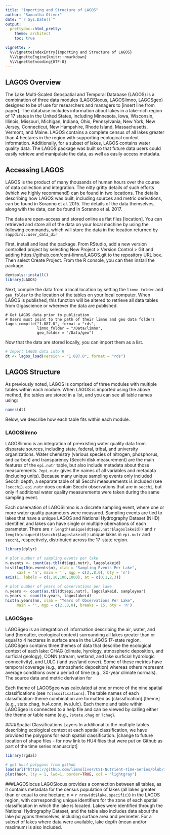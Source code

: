 ```yaml
---
title: "Importing and Structure of LAGOS"
author: "Samantha Oliver"
date: "`r Sys.Date()`"
output: 
  prettydoc::html_pretty:
    theme: architect
    toc: true

vignette: >
  %\VignetteIndexEntry{Importing and Structure of LAGOS}
  %\VignetteEngine{knitr::rmarkdown}
  %\VignetteEncoding{UTF-8}
---
```


## LAGOS Overview
The Lake Multi-Scaled Geospatial and Temporal Database (LAGOS) is a 
combination of three data modules (LAGOSlocus, LAGOSlimno, LAGOSgeo) designed to be of use for researchers and managers to [insert line from paper]. The database includes information about lakes in a lake-rich region of 17 states in the United States, including Minnesota, Iowa, Wisconsin, Illinois, Missouri, Michigan, Indiana, Ohio, Pennsylvania, New York, New Jersey, Connecticut, New Hampshire, Rhode Island, Massachusetts, Vermont, and Maine. LAGOS contains a complete census of all lakes greater than 4 hectares in the region with supporting ecological context information. Additionally, for a subset of lakes, LAGOS contains water quality data. The LAGOS package was built so that future data users could easily retrieve and manipulate the data, as well as easily access metadata. 

## Accessing LAGOS
LAGOS is the product of many thousands of human hours over the course of 
data collection and integration. The nitty gritty details of such efforts (which we highly recommend!) can be found in two locations. The details describing how LAGOS was built, including sources and metric derivations, can be found in Soranno et al. 2015. The details of the data themselves, along with the data, can be found in Soranno et al. 2017. 

The data are open-access and stored online as flat files [location]. You can retrieved and store all of the data on your local machine by using the following commands, which will store the data in the location returned by `rappdirs::user_data_dir`

First, install and load the package. From RStudio, add a new version controlled project by selecting New Project > Version Control > Git and adding https://github.com/cont-limno/LAGOS.git to the repository URL box. Then select Create Project. From the R console, you can then install the package. 
```r
devtools::install()
library(LAGOS)
```
Next, compile the data from a local location by setting the `limno_folder` and `geo_folder` to the location of the tables on your local computer. When LAGOS is published, this function will be altered to retrieve all data tables from Gigascience or wherever the data are published.
```
# Get LAGOS data prior to publication
# Users must point to the path of their limno and geo data folders
lagos_compile("1.087.0", format = "rds", 
              limno_folder = "/Data/limno",
              geo_folder = "/Data/geo")
```
Now that the data are stored locally, you can import them as a list.
```r
# Import LAGOS data into R
dt <- lagos_load(version = "1.087.0", format = "rds")
```
## LAGOS Structure
As previously noted, LAGOS is comprised of three modules with multiple tables within each module. When LAGOS is imported using the above method, the tables are stored in a list, and you can see all table names using:
```r
names(dt)
```
Below, we describe how each table fits within each module. 

### LAGOSlimno
LAGOSlimno is an integration of preexisting water quality data from disparate sources, including state, federal, tribal, and university organizations. Water chemistry (various species of nitrogen, phosphorus, and carbon) and transparency (Secchi disk measurement) are the main features of the `epi.nutr` table, but also include metadata about those measurements. `?epi.nutr` gives the names of all variables and metadata (including units). Because many unique sampling events only included Secchi depth, a separate table of all Secchi measurements is included (see `?secchi`). `epi.nutr` does contain Secchi observations that are in `secchi`, but only if additional water quality measurements were taken during the same sampling event.

Each observation of LAGOSlimno is a discrete sampling event, where one or more water quality parameters were measured. Sampling events are tied to lakes that have a unique LAGOS and National Hydrography Dataset (NHD) identifier, and lakes can have single or multiple obervations of each parameter. There are `r length(unique(dt$epi.nutr$lagoslakeid))` and `r length(unique(dt$secchi$lagoslakeid))` unique lakes in `epi.nutr` and `secchi`, respectively, distributed across the 17-state region. 

```r
library(dplyr)
```
```r
# plot number of sampling events per lake
n.events <- count(as.tbl(dt$epi.nutr), lagoslakeid)
hist(log10(n.events$n), xlab = "Sampling Events Per Lake", 
     xaxt = 'n', main = '', mgp = c(2,.8,0), bty = 'n')
axis(1, labels = c(1,10,100,1000), at = c(0,1,2,3))

# plot number of years of observations per lake
n.years <- count(as.tbl(dt$epi.nutr), lagoslakeid, sampleyear)
n.years <- count(n.years, lagoslakeid)
hist(n.years$nn, xlab = "Years of Observations Per Lake", 
     main = '', mgp = c(2,.8,0), breaks = 15, bty = 'n')
```

### LAGOSgeo
LAGOSgeo is an integration of information describing the air, water, and 
land (hereafter, ecological context) surrounding all lakes greater than or equal to 4 hectares in surface area in the LAGOS 17-state region. LAGOSgeo contains three themes of data that describe the ecological context of each lake: CHAG (climate, hyrology, atmospheric deposition, and surficial geology), CONN (stream, wetland, and lake surficial hydrologic connectivity), and LULC (land use/land cover). Some of these metrics have temporal coverage (e.g., atmospheric deposition) whereas others represent average conditions over a period of time (e.g., 30-year climate normals). The source data and metric derivation for 

Each theme of LAGOSgeo was calculated at one or more of the nine spatial classifications (see `?classifications`). The table names of each classification-theme combination are formatted as  [classification].[theme] (e.g., state.chag, hu4.conn, iws.lulc). Each theme and table within LAGOSgeo is connected to a help file and can be viewed by calling either the theme or table name (e.g., `?state.chag` or `?chag`). 

####Spatial Classifications Layers
In additional to the multiple tables describing ecological context at each spatial classification, we have provided the polygons for each spatial classification. [change to future location of shape files - for now link to HU4 files that were put on Github as part of the time series manuscript]
```r
library(rgdal)

# get huc4 polygons from github
load(url("https://github.com/limnoliver/CSI-Nutrient-Time-Series/blob/72c8269902e53c7ec6a2cfbe13a0239d13062dc8/Data/huc4.RData?raw=true"))
plot(huc4, lty = 1, lwd=1, border=TRUE, col = "lightgray")
```

###LAGOSlocus
LAGOSlocus provides a connection between all tables, as it contains metadata for the census population of lakes (all lakes greater than or equal to one hectare; n = `r nrow(dt$lake.specific)`) in the LAGOS region, with corresponding unique identifiers for the zone of each spatial classification in which the lake is located. Lakes were identified through the National Hydrography Dataset, and the table also includes data about the lake polygons themselves, including surface area and perimeter. For a subset of lakes where data were available, lake depth (mean and/or maximum) is also included. 






